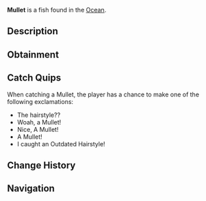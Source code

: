{{FishInfobox
|image          = Mullet.png
|rarity         = Common
|sea            = First Sea
|location       = [[Ocean]]
|sublocation    = 
|sources        = Fishing Rod
|radar_location = 
|xp             = 40
|weather        = Clear, Foggy
|time           = 
|season         = Summer, Spring
|bait           = Bagel
|base_weight    = 2
|base_value     = 90
|weight_range   = 1.5
|base_chance    = 80
|base_resil     = 65
}}
'''Mullet''' is a {{Rarity|Common}} fish found in the [[Ocean]].

== Description ==
{{Description|The Mullet is a streamlined, silver-scaled fish known for its schooling behaviour and preference for shallow coastal and freshwater environments. Mullets are agile swimmers with a forked tail and a tough, sturdy body, making them a popular catch for beginners and seasoned anglers alike.|Bestiary Entry}}

== Obtainment ==
{{Description|Found all over the Ocean, prefers bagels.|Bestiary Hint}}
{{Fish Availability|
Ancient Isle/Algae Hunt
Ancient Isle/Surrounding Ocean
Apex Fish Hunt/Mosslurker
Atlantis/Surrounding Ocean
Forsaken Shores/Algae Hunt
LEGO Pool/Studolodon Hunt
Lovestorm/Normal
Lovestorm/Supercharged
Lucky Event/Blarney McBreeze
Lucky Event/O'Mango Goldgrin
Lucky Event/Plumrick O'Luck
Lucky Event/Rowdy McCharm
Lucky Event/Sunny O'Coin
Megalodon Hunt/Eclipse and Weekend
Megalodon Hunt/Normal
Mushgrove Swamp/Algae Hunt
Narwhal Hunt/Beluga/First Sea
Narwhal Hunt/Magician Narwhal/First Sea
Narwhal Hunt/Narwhal/First Sea
Northern Summit/Surrounding Ocean
Ocean
Ocean/Deep Ocean
Ocean/Harvesters Spike
Ocean/Strange Whirlpool
Ocean/The Arch
Orca Migration/Ancient
Orca Migration/Normal
Roslit Bay/Surrounding Ocean
Shark Hunt/Great Hammerhead Shark
Shark Hunt/Great White Shark
Shark Hunt/Whale Shark
Snowcap Island/Algae Hunt
Snowcap Island/Surrounding Ocean
Whale Migration/Moby
Whale Migration/Normal
|top_rods      = 
Leviathan's Fang Rod\299550.35\185587.55;
Free Spirit Rod\298939.97\186198.31;
Trident Rod\291329.37\149395.65;
Azure Of Lagoon\261174.68\227100.49;
No-Life Rod\245383.88\212556.01;
Training Rod\197757.22\206153.85;
Flimsy Rod\169391\145128.89;
Firefly Rod\234234.38\234715.08;
Rapid Rod\230903.22\232271.28;
Blazebringer Rod\236599.41\222443.73;
Fang of the Eclipse\234937.22\222021.51;
Wisdom Rod\213099.21\209846.35;
Phoenix Rod\209670.96\206470.42;
Long Rod\192266.8\181512.05;
Seraphic Rod\238671.9\209520.57;
Challenger's Rod\234024.28\201885.58;
Rod Of The Forgotten Fang\233288.45\189518.05;
Astralhook Rod\232727.29\22694.1;
Ethereal Prism Rod\232498.86\109324.25;
Rod Of The Exalted One\228364.33\172311.72;
Verdant Shear Rod\224763.12\220280.08;
Rod Of The Depths\224491.39\168529.99;
Zeus Rod\219917.81\202854.45;
Depthseeker Rod\213045.93\191728.85;
Avalanche Rod\210208.6\189713.17;
Volcanic Rod\207810.05\184489.01;
Steady Rod\107061.37\103119.5
|recommended   = Trident Rod
}}

== Catch Quips ==
When catching a Mullet, the player has a chance to make one of the following exclamations:
* The hairstyle??
* Woah, a Mullet!
* Nice, A Mullet!
* A Mullet!
* I caught an Outdated Hairstyle!

== Change History ==
{{Change History|{{subst:Current Version}}}}

== Navigation ==
{{Fish Navbox|Ocean}}